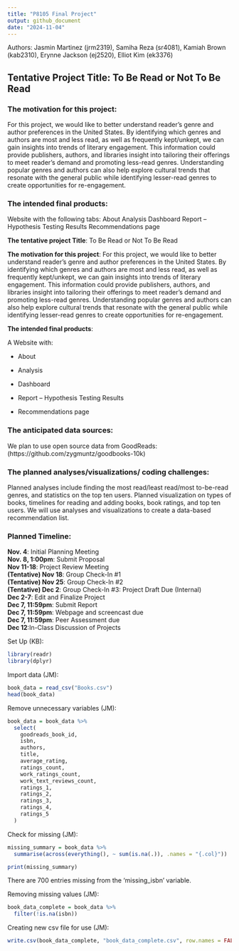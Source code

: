 ```yaml
---
title: "P8105 Final Project"
output: github_document
date: "2024-11-04"
---
```


Authors: Jasmin Martinez (jrm2319), Samiha Reza (sr4081), Kamiah Brown (kab2310), Erynne Jackson (ej2520), Elliot Kim (ek3376)

## **Tentative Project Title: To Be Read or Not To Be Read** 

### **The motivation for this project**: 
For this project, we would like to better understand reader’s genre and author preferences in the United States. By identifying which genres and authors are most and less read, as well as frequently kept/unkept, we can gain insights into trends of literary engagement. This information could provide publishers, authors, and libraries insight into tailoring their offerings to meet reader’s demand and promoting less-read genres. Understanding popular genres and authors can also help explore cultural trends that resonate with the general public while identifying lesser-read genres to create opportunities for re-engagement. 

### **The intended final products**:
Website with the following tabs: 
About
Analysis 
Dashboard
Report – Hypothesis Testing Results
Recommendations page

**The tentative project Title**: To Be Read or Not To Be Read

**The motivation for this project**: 
For this project, we would like to better understand reader’s genre and author preferences in the United States. By identifying which genres and authors are most and less read, as well as frequently kept/unkept, we can gain insights into trends of literary engagement. This information could provide publishers, authors, and libraries insight into tailoring their offerings to meet reader’s demand and promoting less-read genres. Understanding popular genres and authors can also help explore cultural trends that resonate with the general public while identifying lesser-read genres to create opportunities for re-engagement. 

**The intended final products**:

A Website with: 

- About

- Analysis 

- Dashboard

- Report – Hypothesis Testing Results

- Recommendations page

### **The anticipated data sources**: 
We plan to use open source data from GoodReads: (https://github.com/zygmuntz/goodbooks-10k)

### **The planned analyses/visualizations/ coding challenges**: 
Planned analyses include finding the most read/least read/most to-be-read genres, and statistics on the top ten users. Planned visualization on types of books, timelines for reading and adding books, book ratings, and top ten users. We will use analyses and visualizations to create a data-based recommendation list.

### **Planned Timeline**: 
**Nov. 4**: Initial Planning Meeting  
**Nov. 8, 1:00pm**: Submit Proposal  
**Nov 11-18**: Project Review Meeting  
**(Tentative) Nov 18**: Group Check-In #1  
**(Tentative) Nov 25**: Group Check-In #2  
**(Tentative) Dec 2**: Group Check-In #3: Project Draft Due (Internal)  
**Dec 2-7**: Edit and Finalize Project  
**Dec 7, 11:59pm**: Submit Report  
**Dec 7, 11:59pm**: Webpage and screencast due  
**Dec 7, 11:59pm**: Peer Assessment due  
**Dec 12**:In-Class Discussion of Projects


Set Up (KB):
```r
library(readr)
library(dplyr)
```

Import data (JM):
```r
book_data = read_csv("Books.csv")
head(book_data)
```

Remove unnecessary variables (JM): 
```r
book_data = book_data %>%
  select(
    goodreads_book_id,  
    isbn,                
    authors,             
    title,               
    average_rating,      
    ratings_count,       
    work_ratings_count,  
    work_text_reviews_count, 
    ratings_1,           
    ratings_2,           
    ratings_3,           
    ratings_4,           
    ratings_5            
  )
```

Check for missing (JM): 
```r
missing_summary = book_data %>%
  summarise(across(everything(), ~ sum(is.na(.)), .names = "{.col}"))

print(missing_summary)
```
There are 700 entries missing from the 'missing_isbn' variable. 

Removing missing values (JM): 
```r
book_data_complete = book_data %>%
  filter(!is.na(isbn))
```

Creating new csv file for use (JM): 
```r
write.csv(book_data_complete, "book_data_complete.csv", row.names = FALSE)
```

